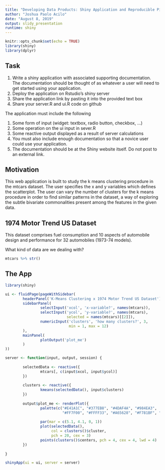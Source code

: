 ---
title: "Developing Data Products: Shiny Application and Reproducible Pitch"
author: "Joshua Paolo Acilo"
date: "August 8, 2019"
output: slidy_presentation      
runtime: shiny
---

```{r setup, include=FALSE}
knitr::opts_chunk$set(echo = TRUE)
library(shiny)
library(dplyr)
```

## Task

1. Write a shiny application with associated supporting documentation. The documentation should be thought of as whatever a user will need to get started using your application.
2. Deploy the application on Rstudio's shiny server
3. Share the application link by pasting it into the provided text box
4. Share your server.R and ui.R code on github

The application must include the following

1. Some form of input (widget: textbox, radio button, checkbox, ...)
2. Some operation on the ui input in sever.R
3. Some reactive output displayed as a result of server calculations
4. You must also include enough documentation so that a novice user could use your application.
5. The documentation should be at the Shiny website itself. Do not post to an external link.

## Motivation

This web application is built to study the k means clustering procedure in the mtcars dataset. The user specifies the x and y variables which defines the scatterplot. The user can vary the number of clusters for the k means procedure in order to find similar patterns in the dataset, a way of exploring the subtle bivariate commonalities present among the features in the given data.

## 1974 Motor Trend US Dataset

This dataset comprises fuel consumption and 10 aspects of automobile design and performance for 32 automobiles (1973-74 models).

What kind of data are we dealing with?

```{r}
mtcars %>% str()
```


## The App

```{r,echo=FALSE,warning=FALSE,message=FALSE}
library(shiny)

ui <- fluidPage(pageWithSidebar(
        headerPanel('K-Means Clustering x 1974 Motor Trend US Dataset'),
        sidebarPanel(
                selectInput('xcol', 'x-variable?', names(mtcars)),
                selectInput('ycol', 'y-variable?', names(mtcars),
                            selected = names(mtcars)[[2]]),
                numericInput('clusters', 'how many clusters?', 3,
                             min = 1, max = 12)
        ),
        mainPanel(
                plotOutput('plot_me')
        )
))

server <- function(input, output, session) {
        
        selectedData <- reactive({
                mtcars[, c(input$xcol, input$ycol)]
        })
        
        clusters <- reactive({
                kmeans(selectedData(), input$clusters)
        })
        
        output$plot_me <- renderPlot({
                palette(c("#E41A1C", "#377EB8", "#4DAF4A", "#984EA3",
                          "#FF7F00", "#FFFF33", "#A65628", "#F781BF", "#999999"))
                
                par(mar = c(5.1, 4.1, 0, 1))
                plot(selectedData(),
                     col = clusters()$cluster,
                     pch = 20, cex = 3)
                points(clusters()$centers, pch = 4, cex = 4, lwd = 4)
        })
        
}

shinyApp(ui = ui, server = server)

```
